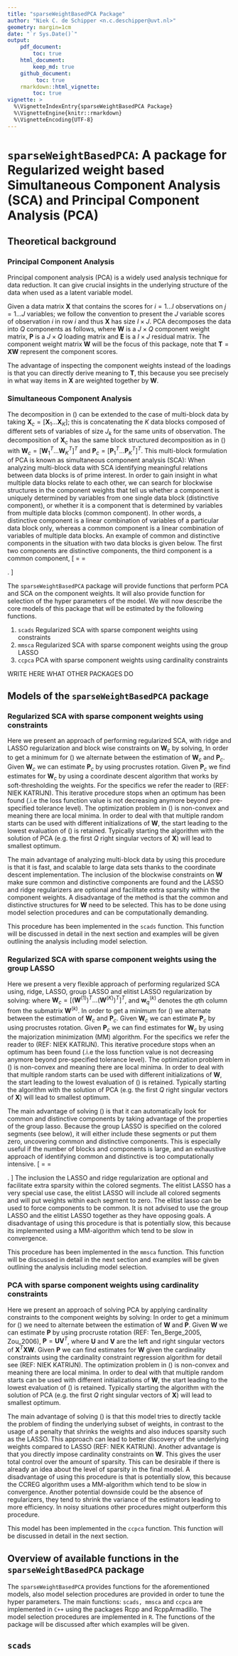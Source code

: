 ```yaml
---
title: "sparseWeightBasedPCA Package"
author: "Niek C. de Schipper <n.c.deschipper@uvt.nl>"
geometry: margin=1cm
date: "`r Sys.Date()`"
output:
    pdf_document:
        toc: true
    html_document:
        keep_md: true
    github_document:
         toc: true
    rmarkdown::html_vignette:
        toc: true
vignette: >
  %\VignetteIndexEntry{sparseWeightBasedPCA Package}
  %\VignetteEngine{knitr::rmarkdown}
  %\VignetteEncoding{UTF-8}
---
```


# `sparseWeightBasedPCA`: A package for Regularized weight based Simultaneous Component Analysis (SCA) and Principal Component Analysis (PCA)

## Theoretical background

### Principal Component Analysis
Principal component analysis (PCA) is a widely used analysis technique for data reduction. It can give crucial insights in the underlying structure of the data when used as a latent variable model.

Given a data matrix $\mathbf{X}$ that contains the scores for $i = 1...I$ observations on $j = 1...J$ variables; we follow the convention to present the $J$ variable scores of observation $i$ in row $i$ and thus $\mathbf{X}$ has size $I \times J$. PCA decomposes the data into $Q$ components as follows,
\begin{equation}
    \label{PCA}
    \begin{aligned}
        &\mathbf{X} = \mathbf{XWP}^T + \mathbf{E} \\
        &\text{subject to } \mathbf{P}^T\mathbf{P} = \mathbf{I},
      \end{aligned}
\end{equation}
where $\mathbf{W}$ is a $J \times Q$ component weight matrix, $\mathbf{P}$ is a $J \times Q$ loading matrix and $\mathbf{E}$ is a $I \times J$ residual matrix. The component weight matrix $\mathbf{W}$ will be the focus of this package, note that $\mathbf{T} = \mathbf{XW}$ represent the component scores. 

The advantage of inspecting the component weights instead of the loadings is that you can directly derive meaning to $\mathbf{T}$, this because you see precisely in what way items in $\mathbf{X}$ are weighted together by $\mathbf{W}$.


### Simultaneous Component Analysis
The decomposition in (\ref{PCA}) can be extended to the case of multi-block data by taking $\mathbf{X}_c = [\mathbf{X}_{1} \hdots \mathbf{X}_{K}]$; this is concatenating the $K$ data blocks composed of different sets of variables of size $J_k$ for the same units of observation. The decomposition of $\mathbf{X}_c$ has the same block structured decomposition as in (\ref{PCA}) with $\mathbf{W}_c = [\mathbf{W}^{T}_{1} \hdots \mathbf{W}^{T}_{K}]^{T}$ and  $\mathbf{P}_c = [\mathbf{P}^{T}_{1} \hdots \mathbf{P}^{T}_{K}]^{T}$. This multi-block formulation of PCA is known as simultaneous component analysis (SCA):
\begin{equation}
    \label{SCA}
    \begin{aligned}
        &[\mathbf{X}_{1} \hdots \mathbf{X}_{K}] = 
            [\mathbf{X}_{1} \hdots \mathbf{X}_{K}]
            [\mathbf{W}^{T}_{1} \hdots \mathbf{W}^{T}_{K}]^{T}
            [\mathbf{P}^{T}_{1} \hdots \mathbf{P}^{T}_{K}] +  \mathbf{E} \\
        &\text{subject to } 
            [\mathbf{P}^{T}_{1} \hdots \mathbf{P}^{T}_{K}] 
            [\mathbf{P}^{T}_{1} \hdots \mathbf{P}^{T}_{K}]^{T} = \mathbf{I}
      \end{aligned}
\end{equation}
When analyzing multi-block data with SCA identifying meaningful relations between data blocks is of prime interest. In order to gain insight in what multiple data blocks relate to each other, we can search for blockwise structures in the component weights that tell us whether a component is uniquely determined by variables from one single data block (distinctive component), or whether it is a component that is determined by variables from multiple data blocks (common component). In other words, a distinctive component is a linear combination of variables of a particular data block only, whereas a common component is a linear combination of variables of multiple data blocks. An example of common and distinctive components in the situation with two data blocks is given below. The first two components are distinctive components, the third component is a common component, 
\[ \mathbf{T}
    =
    \begin{bmatrix}
        \mathbf{X}_1 & \mathbf{X}_2
    \end{bmatrix}
    \begin{bmatrix}
        \mathbf{W}_1 \\
        \mathbf{W}_2
    \end{bmatrix}
    =
    \begin{bmatrix}
        \mathbf{X}_1 & \mathbf{X}_2
    \end{bmatrix}
\begin{bmatrix}
    0 & w_{1_{1}2} & w_{1_{1}3}   \\
    0 & w_{2_{1}2} & w_{2_{1}3}   \\
    0 & w_{3_{1}2} & w_{3_{1}3}  
    \\[5pt]
    w_{1_{2}1} & 0 & w_{1_{2}3} \\
    w_{2_{2}1} & 0 & w_{2_{2}3} \\
    w_{3_{2}1} & 0 & w_{2_{2}3} 
\end{bmatrix}. \]

The `sparseWeightBasedPCA` package will provide functions that perform PCA and SCA on the component weights. It will also provide function for selection of the hyper parameters of the model. We will now describe the core models of this package that will be estimated by the following functions.

1. `scads` Regularized SCA with sparse component weights using constraints
2. `mmsca` Regularized SCA with sparse component weights using the group LASSO
3. `ccpca` PCA with sparse component weights using cardinality constraints

WRITE HERE WHAT OTHER PACKAGES DO

## Models of the `sparseWeightBasedPCA` package

### Regularized SCA with sparse component weights using constraints 

Here we present an approach of performing regularized SCA, with ridge and LASSO regularization and block wise constraints on $\mathbf{W}_c$ by solving,
\begin{equation}
\label{scads}
    \begin{aligned}
        L(\mathbf{W}_c, \mathbf{P}_c)=&\|\mathbf{X}_c -\mathbf{X}_c\mathbf{W}_c\mathbf{P}^T_{c}\|^{2}_{2} 
    + \lambda_L \| \mathbf{W}_c \|_{1} 
    + \lambda_R \| \mathbf{W}_c \|^{2}_{2} \\
        &\text{subject to } \mathbf{P}_c \mathbf{P}^{T}_c = \mathbf{I}, \text{ and } \lambda_L, \lambda_R \geq 0 \text{ and zero block constraints on } \mathbf{W}_c
    \end{aligned}
\end{equation}
In order to get a minimum for (\ref{scads}) we alternate between the estimation of  $\mathbf{W}_c$ and $\mathbf{P}_c$. Given $\mathbf{W}_c$ we can estimate $\mathbf{P}_c$ by using procrustes rotation. Given $\mathbf{P}_c$ we find estimates for $\mathbf{W}_c$ by using a coordinate descent algorithm that works by soft-thresholding the weights. For the specifics we refer the reader to (REF: NIEK KATRIJN). This iterative procedure stops when an optimum has been found (.i.e the loss function value is not decreasing anymore beyond pre-specified tolerance level). The optimization problem in (\ref{mmsca}) is non-convex and meaning there are local minima. In order to deal with that multiple random starts can be used with different initializations of $\mathbf{W}$, the start leading to the lowest evaluation of (\ref{mmsca}) is retained. Typically starting the algorithm with the solution of PCA (e.g. the first $Q$ right singular vectors of $\mathbf{X}$) will lead to smallest optimum.

The main advantage of analyzing multi-block data by using this procedure is that it is fast, and scalable to large data sets thanks to the coordinate descent implementation. The inclusion of the blockwise constraints on $\mathbf{W}$ make sure common and distinctive components are found and the LASSO and ridge regularizers are optional and facilitate extra sparsity within the component weights. A disadvantage of the method is that  the common and distinctive structures for $\mathbf{W}$ need to be selected. This has to be done using model selection procedures and can be computationally demanding.

This procedure has been implemented in the `scads` function. This function will be discussed in detail in the next section and examples will be given outlining the analysis including model selection.

### Regularized SCA with sparse component weights using the group LASSO

Here we present a very flexible approach of performing regularized SCA using, ridge, LASSO, group LASSO and elitist LASSO regularization by solving:
\begin{equation}
\label{mmsca}
    \begin{aligned}
        L(\mathbf{W}_c, \mathbf{P}_c)=&\|\mathbf{X}_c -\mathbf{X}_c\mathbf{W}_c\mathbf{P}^T_{c}\|^{2}_{2} 
    + \lambda_L \| \mathbf{W}_c \|_{1} 
    + \lambda_R \| \mathbf{W}_c \|^{2}_{2} \\
    &+ \sum_{q,k}(\lambda_{G} \sqrt{J_k}\| \mathbf{w}^{(k)}_{q} \|_{2}
    + \lambda_E \| \mathbf{w}^{(k)}_{q} \|_{1,2}) \\
        &\text{subject to } \mathbf{P}_c \mathbf{P}^{T}_c = \mathbf{I} \text{ and } \lambda_L, \lambda_R, \lambda_G, \lambda_E \geq 0
    \end{aligned}
\end{equation}
where $\mathbf{W}_c = [(\mathbf{W}^{(1)})^{T} \hdots (\mathbf{W}^{(K)})^{T}]^{T}$, and $\mathbf{w}^{(k)}_{q}$ denotes the $q$th column from the submatrix $\mathbf{W}^{(k)}$.
In order to get a minimum for (\ref{mmsca}) we alternate between the estimation of  $\mathbf{W}_c$ and $\mathbf{P}_c$. Given $\mathbf{W}_c$ we can estimate $\mathbf{P}_c$ by using procrustes rotation. Given $\mathbf{P}_c$ we can find estimates for $\mathbf{W}_c$ by using the majorization minimization (MM) algorithm. For the specifics we refer the reader to (REF: NIEK KATRIJN). This iterative procedure stops when an optimum has been found (.i.e the loss function value is not decreasing anymore beyond pre-specified tolerance level). The optimization problem in (\ref{mmsca}) is non-convex and meaning there are local minima. In order to deal with that multiple random starts can be used with different initializations of $\mathbf{W}$, the start leading to the lowest evaluation of (\ref{mmsca}) is retained. Typically starting the algorithm with the solution of PCA (e.g. the first $Q$ right singular vectors of $\mathbf{X}$) will lead to smallest optimum.

The main advantage of solving (\ref{mmsca}) is that it can automatically look for common and distinctive components by taking advantage of the properties of the group lasso. Because the group LASSO is specified on the colored segments (see below), it will either include these segments or put them zero, uncovering common and distinctive components. This is especially useful if the number of blocks and components is large, and an exhaustive approach of identifying common and distinctive is too computationally intensive.
\[ \mathbf{T}
    =
    \begin{bmatrix}
        \mathbf{X}_1 & \mathbf{X}_2
    \end{bmatrix}
    \begin{bmatrix}
        \mathbf{W}_1 \\
        \mathbf{W}_2
    \end{bmatrix}
    =
    \begin{bmatrix}
        \mathbf{X}_1 & \mathbf{X}_2
    \end{bmatrix}
\begin{bmatrix}
   \textcolor{blue}{w_{1_{1}1}}  & \textcolor{red}{w_{1_{1}2}} & \textcolor{orange}{w_{1_{1}3}}   \\
   \textcolor{blue}{w_{2_{1}1}}  & \textcolor{red}{w_{2_{1}2}} & \textcolor{orange}{w_{2_{1}3}}   \\
   \textcolor{blue}{w_{3_{1}1}}  & \textcolor{red}{w_{3_{1}2}} & \textcolor{orange}{w_{3_{1}3}}  
    \\[5pt]
    \textcolor{purple}{w_{1_{2}1}} &  \textcolor{green}{w_{1_{2}2}} & \textcolor{teal}{w_{1_{2}3}} \\
    \textcolor{purple}{w_{2_{2}1}} &  \textcolor{green}{w_{2_{2}2}} & \textcolor{teal}{w_{2_{2}3}} \\
    \textcolor{purple}{w_{3_{2}1}} &  \textcolor{green}{w_{3_{2}2}} & \textcolor{teal}{w_{2_{2}3}} 
\end{bmatrix}. \]
The inclusion the LASSO and ridge regularization are optional and facilitate extra sparsity within the colored segments. The elitist LASSO has a very special use case, the elitist LASSO will include all colored segments and will put weights within each segment to zero. The elitist lasso can be used to force components to be common. It is not advised to use the group LASSO and the elitist LASSO together as they have opposing goals. A disadvantage of using this procedure is that is potentially slow, this because its implemented using a MM-algorithm which tend to be slow in convergence. 

This procedure has been implemented in the `mmsca` function. This function will be discussed in detail in the next section and examples will be given outlining the analysis including model selection.

### PCA with sparse component weights using cardinality constraints

Here we present an approach of solving PCA by applying cardinality constraints to the component weights by solving:
\begin{equation}
\label{ccpca}
\begin{aligned}
        &L(\mathbf{W}, \mathbf{P})=\|\mathbf{X}-\mathbf{X}\mathbf{W}\mathbf{P}^T\|^{2}_{2} \\
        &\text{subject to } \mathbf{W} \text{ including } K \text{ zeros}.
\end{aligned}
\end{equation}
In order to get a minimum for (\ref{ccpca}) we need to alternate between the estimation of $\mathbf{W}$ and $\mathbf{P}$. Given $\mathbf{W}$ we can estimate $\mathbf{P}$ by using procruste rotation (REF: Ten_Berge_2005, Zou_2006), $\mathbf{P} = \mathbf{UV}^T$, where $\mathbf{U}$ and $\mathbf{V}$ are the left and right singular vectors of $\mathbf{X}^T\mathbf{XW}$. Given $\mathbf{P}$ we can find estimates for $\mathbf{W}$ given the cardinality constraints using the cardinality constraint regression algorithm for detail see (REF: NIEK KATRIJN). The optimization problem in (\ref{ccpca}) is non-convex and meaning there are local minima. In order to deal with that multiple random starts can be used with different initializations of $\mathbf{W}$, the start leading to the lowest evaluation of (\ref{ccpca}) is retained. Typically starting the algorithm with the solution of PCA (e.g. the first $Q$ right singular vectors of $\mathbf{X}$) will lead to smallest optimum.

The main advantage of solving (\ref{ccpca}) is that this model tries to directly tackle the problem of finding the underlying subset of weights, in contrast to the usage of a penalty that shrinks the weights and also induces sparsity such as the LASSO. This approach can lead to better discovery of the underlying weights compared to LASSO (REF: NIEK KATRIJN). Another advantage is that you directly impose cardinality constraints on $\mathbf{W}$. This gives the user total control over the amount of sparsity. This can be desirable if there is already an idea about the level of sparsity in the final model. 
 A disadvantage of using this procedure is that is potentially slow, this because the CCREG algorithm uses a MM-algorithm which tend to be slow in convergence. Another potential downside could be the absence of regularizers, they tend to shrink the variance of the estimators leading to more efficiency. In noisy situations other procedures might outperform this procedure.

This model has been implemented in the `ccpca` function. This function will be discussed in detail in the next section.

## Overview of available functions in the `sparseWeightBasedPCA` package

The `sparseWeightBasedPCA` provides functions for the aforementioned models, also model selection procedures are provided in order to tune the hyper parameters. The main functions: `scads, mmsca` and `ccpca` are implemented in `C++` using the packages Rcpp and RcppArmadillo. The model selection procedures are implemented in `R`.  The functions of the package will be discussed after which examples will be given.

## `scads`


